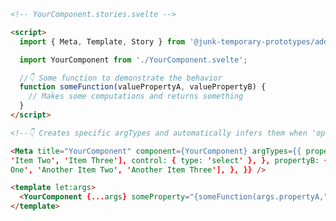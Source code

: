 ```html
<!-- YourComponent.stories.svelte -->

<script>
  import { Meta, Template, Story } from '@junk-temporary-prototypes/addon-svelte-csf';

  import YourComponent from './YourComponent.svelte';

  //👇 Some function to demonstrate the behavior
  function someFunction(valuePropertyA, valuePropertyB) {
    // Makes some computations and returns something
  }
</script>

<!--👇 Creates specific argTypes and automatically infers them when 'options' is defined -->

<Meta title="YourComponent" component={YourComponent} argTypes={{ propertyA: { options: ['Item One',
'Item Two', 'Item Three'], control: { type: 'select' }, }, propertyB: { options: ['Another Item
One', 'Another Item Two', 'Another Item Three'], }, }} />

<template let:args>
  <YourComponent {...args} someProperty="{someFunction(args.propertyA," args.propertyB)} />
</template>
```
